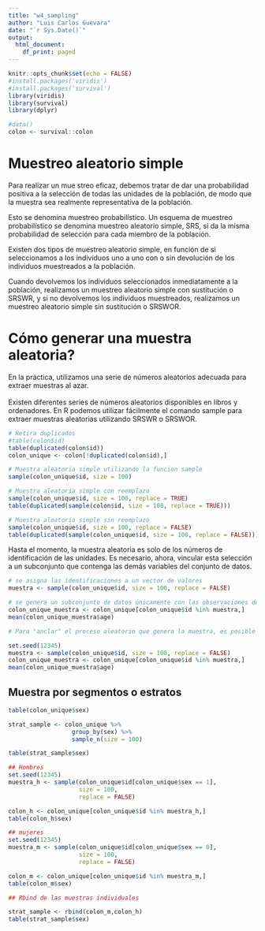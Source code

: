 ```yaml
---
title: "w4_sampling"
author: "Luis Carlos Guevara"
date: "`r Sys.Date()`"
output:
  html_document:
    df_print: paged
---
```


```r
knitr::opts_chunk$set(echo = FALSE)
#install.packages('viridis')
#install.packages('survival')
library(viridis)
library(survival)
library(dplyr)

#data() 
colon <- survival::colon 

```
# Muestreo aleatorio simple

Para realizar un mue streo eficaz, debemos tratar de dar una probabilidad positiva a la selección de todas las unidades de la población, de modo que la muestra sea realmente representativa de la población.

Esto se denomina muestreo probabilístico. Un esquema de muestreo probabilístico se denomina muestreo aleatorio simple, SRS, si da la misma probabilidad de selección para cada miembro de la población.

Existen dos tipos de muestreo aleatorio simple, en función de si seleccionamos a los individuos uno a uno con o sin devolución de los individuos muestreados a la población.

Cuando devolvemos los individuos seleccionados inmediatamente a la población, realizamos un muestreo aleatorio simple con sustitución o SRSWR, y si no devolvemos los individuos muestreados, realizamos un muestreo aleatorio simple sin sustitución o SRSWOR.

# Cómo generar una muestra aleatoria?

En la práctica, utilizamos una serie de números aleatorios adecuada para extraer muestras al azar.\
\
Existen diferentes series de números aleatorios disponibles en libros y ordenadores. En R podemos utilizar fácilmente el comando sample para extraer muestras aleatorias utilizando SRSWR o SRSWOR.

```r
# Retira duplicados
#table(colon$id)
table(duplicated(colon$id))
colon_unique <- colon[!duplicated(colon$id),]

# Muestra aleatoria simple utilizando la funcion sample
sample(colon_unique$id, size = 100)

# Muestra aleatoria simple con reemplazo 
sample(colon_unique$id, size = 100, replace = TRUE)
table(duplicated(sample(colon$id, size = 100, replace = TRUE)))

# Muestra aleatoria simple sin reemplazo
sample(colon_unique$id, size = 100, replace = FALSE)
table(duplicated(sample(colon_unique$id, size = 100, replace = FALSE)))
```

Hasta el momento, la muestra aleatoria es solo de los números de identificación de las unidades. Es necesario, ahora, vincular esta selección a un subconjunto que contenga las demás variables del conjunto de datos.

```r
# se asigna las identificaciones a un vector de valores
muestra <- sample(colon_unique$id, size = 100, replace = FALSE)

# se genera un subconjunto de datos únicamente con las observaciones de la muestra
colon_unique_muestra <- colon_unique[colon_unique$id %in% muestra,]
mean(colon_unique_muestra$age)

# Para "anclar" el proceso aleatorio que genera la muestra, es posible utilizar la función "set.seed" antes de generar la muestra.

set.seed(12345)
muestra <- sample(colon_unique$id, size = 100, replace = FALSE)
colon_unique_muestra <- colon_unique[colon_unique$id %in% muestra,]
mean(colon_unique_muestra$age)

```

## Muestra por segmentos o estratos

```r
table(colon_unique$sex)

strat_sample <- colon_unique %>%
                  group_by(sex) %>%
                  sample_n(size = 100)

table(strat_sample$sex)

## Hombres
set.seed(12345)
muestra_h <- sample(colon_unique$id[colon_unique$sex == 1],
                    size = 100,
                    replace = FALSE)

colon_h <- colon_unique[colon_unique$id %in% muestra_h,]
table(colon_h$sex)

## mujeres
set.seed(12345)
muestra_m <- sample(colon_unique$id[colon_unique$sex == 0],
                    size = 100,
                    replace = FALSE)

colon_m <- colon_unique[colon_unique$id %in% muestra_m,]
table(colon_m$sex)

## Rbind de las muestras individuales

strat_sample <- rbind(colon_m,colon_h)
table(strat_sample$sex)

```
